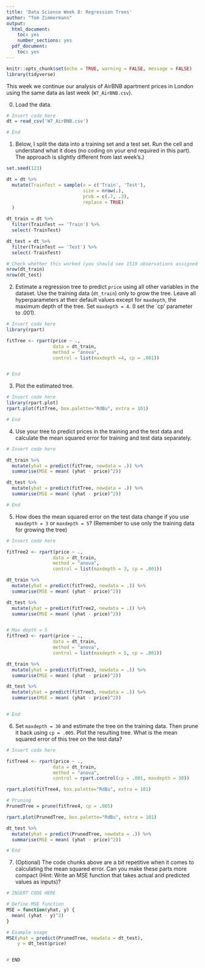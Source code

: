 ---
title: 'Data Science Week 8: Regression Trees'
author: "Tom Zimmermann"
output:
  html_document:
    toc: yes
    number_sections: yes
  pdf_document:
    toc: yes
---


```{r setup, include=FALSE}
knitr::opts_chunk$set(echo = TRUE, warning = FALSE, message = FALSE)
library(tidyverse)

```

This week we continue our analysis of AirBNB apartment prices in London using the same data as last week (`W7_AirBNB.csv`).

0. Load the data.

```{r}
# Insert code here
dt = read_csv('W7_AirBNB.csv')

# End
```

1. Below, I split the data into a training set and a test set. Run the cell and understand what it does (no coding on your end required in this part). The approach is slightly different from last week's.)

```{r}
set.seed(123)

dt = dt %>% 
  mutate(TrainTest = sample(x = c('Train', 'Test'),
                            size = nrow(.),
                            prob = c(.7, .3), 
                            replace = TRUE)
  )

dt_train = dt %>% 
  filter(TrainTest == 'Train') %>% 
  select(-TrainTest)

dt_test = dt %>% 
  filter(TrainTest == 'Test') %>% 
  select(-TrainTest)

# Check whether this worked (you should see 1519 observations assigned to Test and 3560 to Train)
nrow(dt_train)
nrow(dt_test)
```

2. Estimate a regression tree to predict `price` using all other variables in the dataset. Use the training data (`dt_train`) only to grow the tree. Leave all hyperparameters at their default values except for `maxdepth`, the maximum depth of the tree. Set `maxdepth = 4`. (I set the `cp' parameter to .001).

```{r}
# Insert code here
library(rpart)

fitTree <- rpart(price ~ .,
                 data = dt_train,
                 method = "anova",
                 control = list(maxdepth =4, cp = .001))


# End
```


3. Plot the estimated tree.


```{r}
# Insert code here
library(rpart.plot)
rpart.plot(fitTree, box.palette="RdBu", extra = 101)

# End
```


4. Use your tree to predict prices in the training and the test data and calculate the mean squared error for training and test data separately.


```{r}
# Insert code here

dt_train %>% 
  mutate(yhat = predict(fitTree, newdata = .)) %>% 
  summarise(MSE = mean( (yhat - price)^2))

dt_test %>% 
  mutate(yhat = predict(fitTree, newdata = .)) %>% 
  summarise(MSE = mean( (yhat - price)^2))

# End
```

5. How does the mean squared error on the test data change if you use `maxdepth = 3` or `maxdepth = 5`? (Remember to use only the training data for growing the tree)

```{r}
# Insert code here

fitTree2 <- rpart(price ~ .,
                 data = dt_train,
                 method = "anova",
                 control = list(maxdepth = 3, cp = .001))

dt_train %>% 
  mutate(yhat = predict(fitTree2, newdata = .)) %>% 
  summarise(MSE = mean( (yhat - price)^2))

dt_test %>% 
  mutate(yhat = predict(fitTree2, newdata = .)) %>% 
  summarise(MSE = mean( (yhat - price)^2))


# Max depth = 5
fitTree3 <- rpart(price ~ .,
                 data = dt_train,
                 method = "anova",
                 control = list(maxdepth = 5, cp = .001))

dt_train %>% 
  mutate(yhat = predict(fitTree3, newdata = .)) %>% 
  summarise(MSE = mean( (yhat - price)^2))

dt_test %>% 
  mutate(yhat = predict(fitTree3, newdata = .)) %>% 
  summarise(MSE = mean( (yhat - price)^2))


# End
```


6. Set `maxdepth = 30` and estimate the tree on the training data. Then prune it back using `cp = .005`. Plot the resulting tree. What is the mean squared error of this tree on the test data?

```{r}
# Insert code here

fitTree4 <- rpart(price ~ .,
                 data = dt_train,
                 method = "anova",
                 control = rpart.control(cp = .001, maxdepth = 30))

rpart.plot(fitTree4, box.palette="RdBu", extra = 101)

# Pruning
PrunedTree = prune(fitTree4, cp = .005)

rpart.plot(PrunedTree, box.palette="RdBu", extra = 101)

dt_test %>% 
  mutate(yhat = predict(PrunedTree, newdata = .)) %>% 
  summarise(MSE = mean( (yhat - price)^2))

# End
```


7. (Optional) The code chunks above are a bit repetitive when it comes to calculating the mean squared error. Can you make these parts more compact (Hint: Write an MSE function that takes actual and predicted values as inputs)?

```{r}
# INSERT CODE HERE

# Define MSE function
MSE = function(yhat, y) {
  mean( (yhat - y)^2)
}

# Example usage
MSE(yhat = predict(PrunedTree, newdata = dt_test), 
    y = dt_test$price)


# END
```


